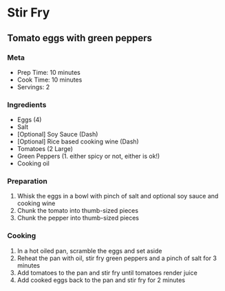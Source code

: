 # Stir Fry {#StirFry}

## Tomato eggs with green peppers

### Meta
* Prep Time: 10 minutes
* Cook Time: 10 minutes
* Servings: 2

### Ingredients
* Eggs (4)
* Salt
* [Optional] Soy Sauce (Dash)
* [Optional] Rice based cooking wine (Dash)
* Tomatoes (2 Large)
* Green Peppers (1. either spicy or not, either is ok!)
* Cooking oil

### Preparation
1. Whisk the eggs in a bowl with pinch of salt and optional soy sauce and cooking wine
2. Chunk the tomato into thumb-sized pieces
3. Chunk the pepper into thumb-sized pieces

### Cooking
1. In a hot oiled pan, scramble the eggs and set aside
2. Reheat the pan with oil, stir fry green peppers and a pinch of salt for 3 minutes
3. Add tomatoes to the pan and stir fry until tomatoes render juice
4. Add cooked eggs back to the pan and stir fry for 2 minutes





